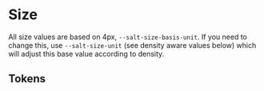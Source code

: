 
<Meta title="Theme/Foundations/Size" />

# Size

All size values are based on 4px, `--salt-size-basis-unit`. If you need to change this, use `--salt-size-unit` (see density aware values below) which will adjust this base value according to density.

## Tokens

<DocGrid>
  <SpacingBlock spacingVar="--salt-size-basis-unit" />
  <SpacingBlock spacingVar="--salt-size-border" />
  <SpacingBlock spacingVar="--salt-size-brandBar" />
  <SpacingBlock spacingVar="--salt-size-divider-strokeWidth" />
  <SpacingBlock spacingVar="--salt-size-sharktooth-height" />
  <SpacingBlock spacingVar="--salt-size-sharktooth-width" />
  <SpacingBlock spacingVar="--salt-size-unit" />
  <SpacingBlock spacingVar="--salt-size-detail" />
  <SpacingBlock spacingVar="--salt-size-base" />
  <SpacingBlock spacingVar="--salt-size-divider-height" />
  <SpacingBlock spacingVar="--salt-size-selectable" />
  <SpacingBlock spacingVar="--salt-size-stackable" />
</DocGrid>
